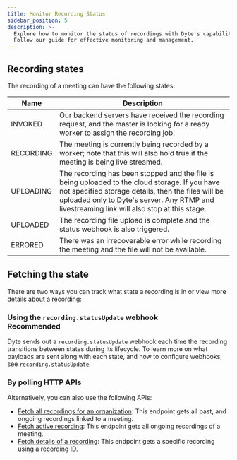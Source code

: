 ```yaml
---
title: Monitor Recording Status
sidebar_position: 5
description: >-
  Explore how to monitor the status of recordings with Dyte's capabilities.
  Follow our guide for effective monitoring and management.
---
```


## Recording states

The recording of a meeting can have the following states:

| Name      | Description                                                                                                                                                                                                                                         |
| --------- | --------------------------------------------------------------------------------------------------------------------------------------------------------------------------------------------------------------------------------------------------- |
| INVOKED   | Our backend servers have received the recording request, and the master is looking for a ready worker to assign the recording job.                                                                                                                  |
| RECORDING | The meeting is currently being recorded by a worker; note that this will also hold true if the meeting is being live streamed.                                                                                                                      |
| UPLOADING | The recording has been stopped and the file is being uploaded to the cloud storage. If you have not specified storage details, then the files will be uploaded only to Dyte's server. Any RTMP and livestreaming link will also stop at this stage. |
| UPLOADED  | The recording file upload is complete and the status webhook is also triggered.                                                                                                                                                                     |
| ERRORED   | There was an irrecoverable error while recording the meeting and the file will not be available.                                                                                                                                                    |

## Fetching the state

There are two ways you can track what state a recording is in or view more
details about a recording:

### Using the `recording.statusUpdate` webhook <div class="header-tag tag-danger">Recommended</div>

Dyte sends out a `recording.statusUpdate` webhook each time the recording
transitions between states during its lifecycle. To learn more on what payloads
are sent along with each state, and how to configure webhooks, see
[`recording.statusUpdate`](/guides/capabilities/webhooks/webhook-events#recordingstatusupdate).

### By polling HTTP APIs

Alternatively, you can also use the following APIs:

- [Fetch all recordings for an organization](/api/?v=v2#/operations/get_all_recordings):
  This endpoint gets all past, and ongoing recordings linked to a meeting.
- [Fetch active recording](/api/?v=v2#/operations/get_active_recording): This
  endpoint gets all ongoing recordings of a meeting.
- [Fetch details of a recording](/api/?v=v2#/operations/get_one_recording): This
  endpoint gets a specific recording using a recording ID.

<head>
  <title>Monitor Recording Status Guide</title>
  <meta
    name="description"
    content="Explore how to monitor the status of recordings with Dyte's capabilities. Follow our guide for effective monitoring and management."
  />
</head>
